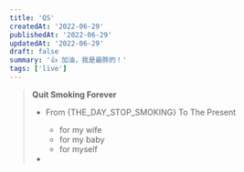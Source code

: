 ```yaml
---
title: 'QS'
createdAt: '2022-06-29'
publishedAt: '2022-06-29'
updatedAt: '2022-06-29'
draft: false
summary: '👍 加油，我是最胖的！'
tags: ['live']
---
```



> **Quit Smoking Forever**
>
> - From {THE_DAY_STOP_SMOKING} To The Present
>   - for my wife
>   - for my baby
>   - for myself
>   
> - <Counter startTime={THE_DAY_STOP_SMOKING} />

